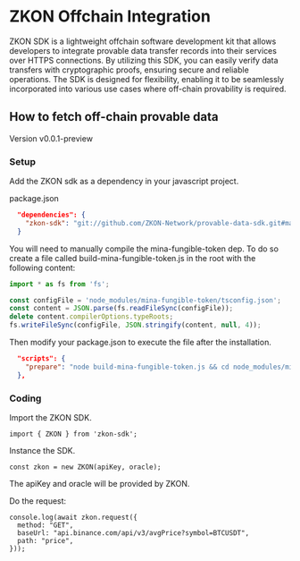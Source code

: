 # ZKON Offchain Integration
ZKON SDK is a lightweight offchain software development kit that allows developers to integrate provable data transfer records into their services over HTTPS connections. By utilizing this SDK, you can easily verify data transfers with cryptographic proofs, ensuring secure and reliable operations. The SDK is designed for flexibility, enabling it to be seamlessly incorporated into various use cases where off-chain provability is required. 

## How to fetch off-chain provable data

Version v0.0.1-preview

### Setup


Add the ZKON sdk as a dependency in your javascript project. 


package.json

```json
  "dependencies": {
    "zkon-sdk": "git://github.com/ZKON-Network/provable-data-sdk.git#main"
  }
```


You will need to manually compile the mina-fungible-token dep. To do so create a file called build-mina-fungible-token.js in the root with the following content:

```js
import * as fs from 'fs';

const configFile = 'node_modules/mina-fungible-token/tsconfig.json';
const content = JSON.parse(fs.readFileSync(configFile));
delete content.compilerOptions.typeRoots;
fs.writeFileSync(configFile, JSON.stringify(content, null, 4));
```


Then modify your package.json to execute the file after the installation.

```json
  "scripts": {
    "prepare": "node build-mina-fungible-token.js && cd node_modules/mina-fungible-token && npm run build"
  },
```

### Coding

Import the ZKON SDK.

```tsx
import { ZKON } from 'zkon-sdk';
```

Instance the SDK.

```tsx
const zkon = new ZKON(apiKey, oracle);
```

The apiKey and oracle will be provided by ZKON.

Do the request:

```tsx
console.log(await zkon.request({
  method: "GET",
  baseUrl: "api.binance.com/api/v3/avgPrice?symbol=BTCUSDT",
  path: "price",
}));
```

